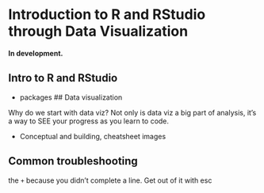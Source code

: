 # Introduction to R and RStudio through Data Visualization {#intro-viz}

**In development.** 

## Intro to R and RStudio
- packages
## Data visualization

Why do we start with data viz? Not only is data viz a big part of analysis, it’s a way to SEE your progress as you learn to code.

- Conceptual and building, cheatsheet images

## Common troubleshooting 

the `+` because you didn't complete a line. Get out of it with esc